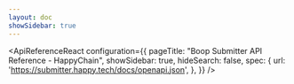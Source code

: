 ```yaml
---
layout: doc
showSidebar: true
---
```


<ApiReferenceReact
    configuration={{
        pageTitle: "Boop Submitter API Reference - HappyChain",
        showSidebar: true,
        hideSearch: false,
        spec: {
            url: 'https://submitter.happy.tech/docs/openapi.json',
        },
    }}
/>
